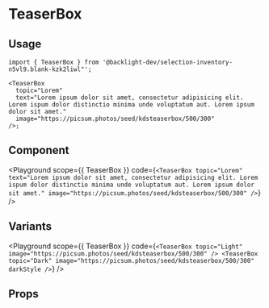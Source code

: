 
# TeaserBox

<Description of={TeaserBox} />

## Usage

```tsx
import { TeaserBox } from '@backlight-dev/selection-inventory-n5vl9.blank-kzk2liwl"';

<TeaserBox
  topic="Lorem"
  text="Lorem ipsum dolor sit amet, consectetur adipisicing elit. Lorem ispum dolor distinctio minima unde voluptatum aut. Lorem ipsum dolor sit amet."
  image="https://picsum.photos/seed/kdsteaserbox/500/300"
/>;
```

## Component

<Playground
  scope={{ TeaserBox }}
  code={`
<TeaserBox topic="Lorem" text="Lorem ipsum dolor sit amet, consectetur adipisicing elit. Lorem ispum dolor distinctio minima unde voluptatum aut. Lorem ipsum dolor sit amet." image="https://picsum.photos/seed/kdsteaserbox/500/300" />
  `}
/>

## Variants

<Playground
  scope={{ TeaserBox }}
  code={`
<TeaserBox topic="Light" image="https://picsum.photos/seed/kdsteaserbox/500/300" />
<TeaserBox topic="Dark" image="https://picsum.photos/seed/kdsteaserbox/500/300" darkStyle />
  `}
/>

## Props

<Props of={TeaserBox} />
